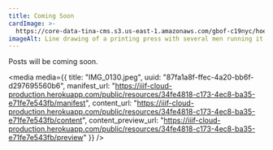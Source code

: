 ```yaml
---
title: Coming Soon
cardImage: >-
  https://core-data-tina-cms.s3.us-east-1.amazonaws.com/gbof-c19nyc/hoe-rotary-printing-press.png
imageAlt: Line drawing of a printing press with several men running it.
---
```


Posts will be coming soon.

<media
  media={{
    title: "IMG_0130.jpeg",
    uuid: "87fa1a8f-ffec-4a20-bb6f-d297695560b6",
    manifest_url:
      "https://iiif-cloud-production.herokuapp.com/public/resources/34fe4818-c173-4ec8-ba35-e71fe7e543fb/manifest",
    content_url:
      "https://iiif-cloud-production.herokuapp.com/public/resources/34fe4818-c173-4ec8-ba35-e71fe7e543fb/content",
    content_preview_url:
      "https://iiif-cloud-production.herokuapp.com/public/resources/34fe4818-c173-4ec8-ba35-e71fe7e543fb/preview"
  }}
/>
